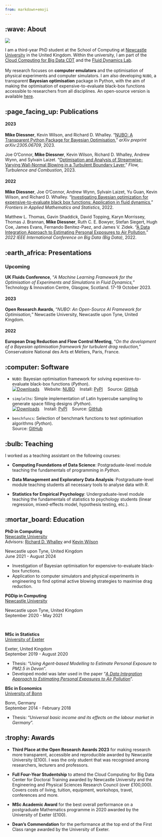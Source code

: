 ```yaml
---
from: markdown+emoji
---
```

## :wave: About
::: {layout-ncol=2}
![](profile.jpg)

I am a third-year PhD student at the School of Computing at [Newcastle University](https://www.ncl.ac.uk) in the United Kingdom. Within the university, I am part of the [Cloud Computing for Big Data CDT](https://www.ncl.ac.uk/bigdata/) and the [Fluid Dynamics Lab](https://www.experimental-fluid-dynamics.com). \
\
My research focuses on **computer emulators** and the optimisation of physical experiments and computer simulators. I am also developing `NUBO`, a transparent **Bayesian optimisation** package in Python, with the aim of making the optimisation of expensive-to-evaluate black-box functions accessible to researchers from all disciplines. An open-source version is available [here](https://mikediessner.github.io/nubo).
:::


## :page_facing_up: Publications

#### 2023

**Mike Diessner**, Kevin Wilson, and Richard D. Whalley. "[NUBO: A Transparent Python Package for Bayesian Optimisation](https://arxiv.org/abs/2305.06709)," _arXiv preprint arXiv:2305.06709_, 2023.

Joe O’Connor, **Mike Diessner**, Kevin Wilson, Richard D. Whalley, Andrew Wynn, and Sylvain Laizet. "[Optimisation and Analysis of Streamwise-Varying Wall-Normal Blowing in a Turbulent Boundary Layer](https://link.springer.com/article/10.1007/s10494-023-00408-3)," _Flow, Turbulence and Combustion_, 2023.

#### 2022

**Mike Diessner**, Joe O'Connor, Andrew Wynn, Sylvain Laizet, Yu Guan, Kevin Wilson, and Richard D. Whalley. "[Investigating Bayesian optimization for expensive-to-evaluate black box functions: Application in fluid dynamics](https://www.frontiersin.org/articles/10.3389/fams.2022.1076296/full)," _Frontiers in Applied Mathematics and Statistics_, 2022.

Matthew L. Thomas, Gavin Shaddick, David Topping, Karyn Morrissey, Thomas J. Brannan, **Mike Diessner**, Ruth C. E. Bowyer, Stefan Siegert, Hugh Coe, James Evans, Fernando Benitez-Paez, and James V. Zidek. "[A Data Integration Approach to Estimating Personal Exposures to Air Pollution](https://ieeexplore.ieee.org/abstract/document/10020701)," _2022 IEEE International Conference on Big Data (Big Data)_, 2022.


## :earth_africa: Presentations

### Upcoming

**UK Fluids Conference**, "*A Machine Learning Framework for the Optimisation of Experiments and Simulations in Fluid Dynamics,*" Technology & Innovation Centre, Glasgow, Scotland. 17-19 October 2023.

#### 2023

**Open Research Awards**, "*NUBO: An Open-Source AI Framework for Optimisation,*" Newcastle University, Newcastle upon Tyne, United Kingdom.

#### 2022

**European Drag Reduction and Flow Control Meeting**, "*On the development of a Bayesian optimisation framework for turbulent drag reduction,*" Conservatoire National des Arts et Métiers, Paris, France.


## :computer: Software

- `NUBO`: Bayesian optimisation framework for solving expenisve-to-evaluate black-box functions (*Python*).  
  [![Downloads](https://static.pepy.tech/personalized-badge/nubopy?period=total&units=none&left_color=grey&right_color=blue&left_text=Downloads&)](https://pepy.tech/project/nubopy) &nbsp;&nbsp; Website: [NUBO](https://mikediessner.github.io/nubo) &nbsp;&nbsp; Install: [PyPI](https://pypi.org/project/nubopy/) &nbsp;&nbsp; Source: [GitHub](https://github.com/mikediessner/nubo) 

- `simplelhs`: Simple implementation of Latin hypercube sampling to generate space filling designs (*Python*).  
  [![Downloads](https://static.pepy.tech/personalized-badge/simplelhs?period=total&units=none&left_color=grey&right_color=blue&left_text=Downloads&)](https://pepy.tech/project/simplelhs) &nbsp;&nbsp; Install: [PyPI](https://pypi.org/project/simplelhs/) &nbsp;&nbsp; Source: [GitHub](https://github.com/mikediessner/simplelhs) 

- `benchfuncs`: Selection of benchmark functions to test optimisation algorithms (*Python*).  
  Source: [GitHub](https://github.com/mikediessner/benchfuncs)

  
## :bulb: Teaching

I worked as a teaching assistant on the following courses:  

 - **Computing Foundations of Data Science**: Postgraduate-level module teaching the fundamentals of programming in *Python*.  

 - **Data Management and Exploratory Data Analysis**: Postgraduate-level module teaching students all necessary tools to analyse data with *R*.  

 - **Statistics for Empirical Psychology**: Undergraduate-level module teaching the fundamentals of statistics to psychology students (linear regression, mixed-effects model, hypothesis testing, etc.).  


## :mortar_board: Education

::: {.d-flex .justify-content-between}
::: {}
**PhD in Computing**  
[Newcastle University](https://www.ncl.ac.uk)  
Advisors: [Richard D. Whalley](https://www.ncl.ac.uk/engineering/staff/profile/richardwhalley.html) and [Kevin Wilson](https://www.ncl.ac.uk/maths-physics/people/profile/kevinwilson.html)  
:::
::: {.text-end}
Newcastle upon Tyne, United Kingdom  
June 2021 - August 2024  
:::
:::
- Investigation of Bayesian optimisation for expensive-to-evaluate black-box functions.
- Application to computer simulators and physical experiments in engineering to find optimal active blowing strategies to maximise drag reduction. 
\

::: {.d-flex .justify-content-between}
::: {}
**PGDip in Computing**  
[Newcastle University](https://www.ncl.ac.uk)  
:::
::: {.text-end}
Newcastle upon Tyne, United Kingdom  
September 2020 - May 2021  
:::
:::
\

::: {.d-flex .justify-content-between}
::: {}
**MSc in Statistics**  
[University of Exeter](https://www.exeter.ac.uk)  
:::
::: {.text-end}
Exeter, United Kingdom  
September 2019 - August 2020  
:::
:::
- Thesis: "*Using Agent-based Modelling to Estimate Personal Exposure to PM2.5 in Devon*".
- Developed model was later used in the paper "[*A Data Integration Approach to Estimating Personal Exposures to Air Pollution*](https://ieeexplore.ieee.org/abstract/document/10020701)".
\

::: {.d-flex .justify-content-between}
::: {}
**BSc in Economics**  
[University of Bonn](https://www.uni-bonn.de/en/home?set_language=en)  
:::
::: {.text-end}
Bonn, Germany  
September 2014 - February 2018  
:::
:::
- Thesis: "*Universal basic income and its effects on the labour market in Germany*".  


## :trophy: Awards

- **Third Place at the Open Research Awards 2023** for making research more transparent, accessible and reproducible awarded by Newcastle University (£100). I was the only student that was recognised among researchers, lecturers and professors.

- **Full Four-Year Studentship** to attend the Cloud Computing for Big Data Center for Doctoral Training awarded by Newcastle University and the Engineering and Physical Sciences Research Council (over £100,000). Covers costs of living, tuition, equipment, workshops, travel, conferences and more.

- **MSc Academic Award** for the best overall performance on a postgraduate Mathematics programme in 2020 awarded by the University of Exeter (£100).

- **Dean's Commendation** for the performance at the top end of the First Class range awarded by the University of Exeter.
